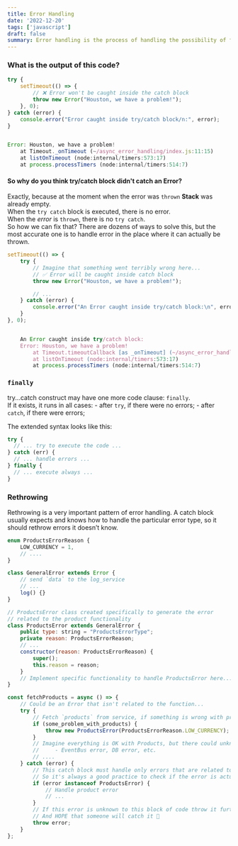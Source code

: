 ```yaml
---
title: Error Handling
date: '2022-12-20'
tags: ['javascript']
draft: false
summary: Error handling is the process of handling the possibility of failure. JavaScript provides an error-handling mechanism to catch runtime errors using try-catch-finally block.
---
```


### What is the output of this code?

```javascript
try {
    setTimeout(() => {
        // ❌ Error won't be caught inside the catch block
        throw new Error("Houston, we have a problem!");
    }, 0);
} catch (error) {
    console.error("Error caught inside try/catch block/n:", error);
}


Error: Houston, we have a problem!
    at Timeout._onTimeout (~/async_error_handling/index.js:11:15)
    at listOnTimeout (node:internal/timers:573:17)
    at process.processTimers (node:internal/timers:514:7)
```

#### So why do you think try/catch block didn't catch an Error?
Exactly, because at the moment when the error was `thrown` **Stack** was already empty.<br />
When the `try catch` block is executed, there is no error.<br />
When the _error_ is `thrown`, there is no `try catch`.<br />
So how we can fix that? There are dozens of ways to solve this, but the most accurate one is to handle error in the place where it can actually be thrown.<br />

```javascript
setTimeout(() => {
    try {
        // Imagine that something went terribly wrong here...
        // ✅ Error will be caught inside catch block
        throw new Error("Houston, we have a problem!");

        // ...
    } catch (error) {
        console.error("An Error caught inside try/catch block:\n", error);
    }
}, 0);


    An Error caught inside try/catch block:
    Error: Houston, we have a problem!
        at Timeout.timeoutCallback [as _onTimeout] (~/async_error_handling/index.js:32:15)
        at listOnTimeout (node:internal/timers:573:17)
        at process.processTimers (node:internal/timers:514:7)

```

### `finally`
try...catch construct may have one more code clause: `finally`.<br />
If it exists, it runs in all cases:
    - after `try`, if there were no errors;
    - after `catch`, if there were errors;

The extended syntax looks like this:

```javascript
try {
  // ... try to execute the code ...
} catch (err) {
  // ... handle errors ...
} finally {
  // ... execute always ...
}
```

### Rethrowing
Rethrowing is a very important pattern of error handling.
A catch block usually expects and knows how to handle the particular error type, so it should rethrow errors it doesn’t know.

```javascript
enum ProductsErrorReason {
    LOW_CURRENCY = 1,
    // ....
}

class GeneralError extends Error {
    // send `data` to the log_service
    // ...
    log() {}
}

// ProductsError class created specifically to generate the error
// related to the product functionality
class ProductsError extends GeneralError {
    public type: string = "ProductsErrorType";
    private reason: ProductsErrorReason;
    // ...
    constructor(reason: ProductsErrorReason) {
        super();
        this.reason = reason;
    }
    // Implement specific functionality to handle ProductsError here...
}

const fetchProducts = async () => {
    // Could be an Error that isn't related to the function...
    try {
        // Fetch `products` from service, if something is wrong with products throw an error that related to the Products
        if (some_problem_with_products) {
            throw new ProductsError(ProductsErrorReason.LOW_CURRENCY);
        }
        // Imagine everything is OK with Products, but there could unknown error:
        //     - EventBus error, DB error, etc.
        // ....
    } catch (error) {
        // This catch block must handle only errors that are related to the functionality inside `try` block.
        // So it's always a good practice to check if the error is actually `yours`
        if (error instanceof ProductsError) {
            // Handle product error
            // ...
        }
        // If this error is unknown to this block of code throw it further.
        // And HOPE that someone will catch it 🙂
        throw error;
    }
};
```